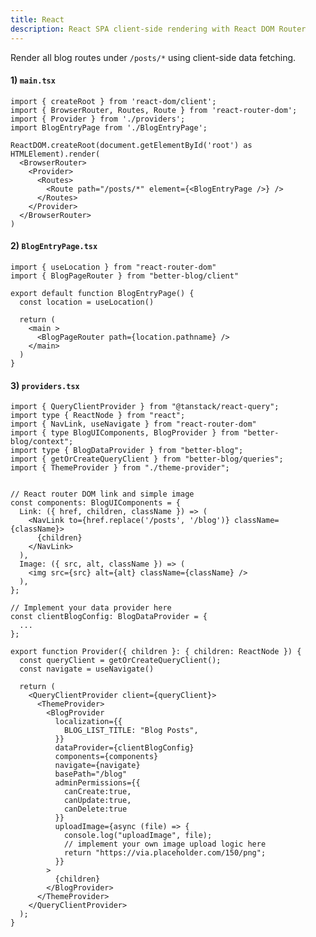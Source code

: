 ```yaml
---
title: React
description: React SPA client-side rendering with React DOM Router
---
```


Render all blog routes under `/posts/*` using client-side data fetching.

#### 1) `main.tsx`

```tsx
import { createRoot } from 'react-dom/client';
import { BrowserRouter, Routes, Route } from 'react-router-dom';
import { Provider } from './providers';
import BlogEntryPage from './BlogEntryPage';

ReactDOM.createRoot(document.getElementById('root') as HTMLElement).render(
  <BrowserRouter>
    <Provider>
      <Routes>
        <Route path="/posts/*" element={<BlogEntryPage />} />
      </Routes>
    </Provider>
  </BrowserRouter>
)
```

#### 2) `BlogEntryPage.tsx`

```tsx
import { useLocation } from "react-router-dom"
import { BlogPageRouter } from "better-blog/client"

export default function BlogEntryPage() {
  const location = useLocation()

  return (
    <main >
      <BlogPageRouter path={location.pathname} />
    </main>
  )
}
```

#### 3) `providers.tsx`

```tsx
import { QueryClientProvider } from "@tanstack/react-query";
import type { ReactNode } from "react";
import { NavLink, useNavigate } from "react-router-dom"
import { type BlogUIComponents, BlogProvider } from "better-blog/context";
import type { BlogDataProvider } from "better-blog";
import { getOrCreateQueryClient } from "better-blog/queries";
import { ThemeProvider } from "./theme-provider";


// React router DOM link and simple image
const components: BlogUIComponents = {
  Link: ({ href, children, className }) => (
    <NavLink to={href.replace('/posts', '/blog')} className={className}>
      {children}
    </NavLink>
  ),
  Image: ({ src, alt, className }) => (
    <img src={src} alt={alt} className={className} />
  ),
};

// Implement your data provider here
const clientBlogConfig: BlogDataProvider = {
  ...
};

export function Provider({ children }: { children: ReactNode }) {
  const queryClient = getOrCreateQueryClient();
  const navigate = useNavigate()

  return (
    <QueryClientProvider client={queryClient}>
      <ThemeProvider>
        <BlogProvider
          localization={{
            BLOG_LIST_TITLE: "Blog Posts",
          }}
          dataProvider={clientBlogConfig}
          components={components}
          navigate={navigate}
          basePath="/blog"
          adminPermissions={{
            canCreate:true,
            canUpdate:true,
            canDelete:true
          }}
          uploadImage={async (file) => {
            console.log("uploadImage", file);
            // implement your own image upload logic here
            return "https://via.placeholder.com/150/png";
          }}
        >
          {children}
        </BlogProvider>
      </ThemeProvider>
    </QueryClientProvider>
  );
}
```
